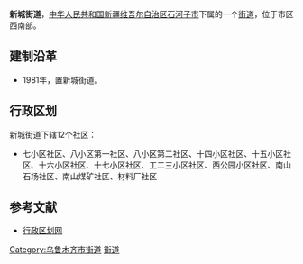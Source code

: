 {{中国乡级行政区<!---乡级行政区专用模板--->
|行政区全称 = 新城街道
|景观照片文件名 = 
|景观照片描述 = 
|位置图文件名 = 
|位置图描述 = 
|汉语拼音 = 
|通用拼音 = 
|上级行政区 = [[新疆维吾尔自治区|新疆维吾尔自治区]][[石河子市|石河子市]]
|行政区类别 = 街道
|行政区划代码 = 659001001
|建置时间 = 1981年
|政府驻地 = 
|地理坐标 = 
|毗邻 = 
|行政区划 = 12
|村委会 = 0
|居委会 = 12
|总面积 = 28.7平方千米
|户籍人口 = 4.7万
|户籍人口年份 = 1997
|常住人口 = 
|常住人口年份 = 
|人口密度 = 
|GDP = 
|GDP年份 = 
|邮政编码 = 
|电话区号 = 
|时区 = UTC+8（[[东八区|东八区]]）
|官方网站 = 
|网站名称 = 
}}
'''新城街道'''，[[中华人民共和国|中华人民共和国]][[新疆维吾尔自治区|新疆维吾尔自治区]][[石河子市|石河子市]]下属的一个[[街道|街道]]，位于市区西南部。

== 建制沿革 ==
* 1981年，置新城街道。

== 行政区划 ==
新城街道下辖12个社区：
* 七小区社区、八小区第一社区、八小区第二社区、十四小区社区、十五小区社区、十六小区社区、十七小区社区、工二三小区社区、西公园小区社区、南山石场社区、南山煤矿社区、材料厂社区

== 参考文献 ==
* [http://www.xzqh.org/html/2011/0107/22478.html 行政区划网] {{Wayback|url=http://www.xzqh.org/html/2011/0107/22478.html |date=20160308181930 }}

{{新疆维吾尔自治区石河子市行政区划}}
{{新疆行政区划小作品}}

[[Category:乌鲁木齐市街道|Category:乌鲁木齐市街道]]
[[Category:石河子市行政区划|街道]]
